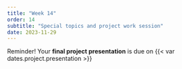 ```yaml
---
title: "Week 14"
order: 14
subtitle: "Special topics and project work session"
date: 2023-11-29
---
```


::: {.callout-important appearance="simple"}
Reminder! Your **final project presentation** is due on {{< var dates.project.presentation >}}
:::

